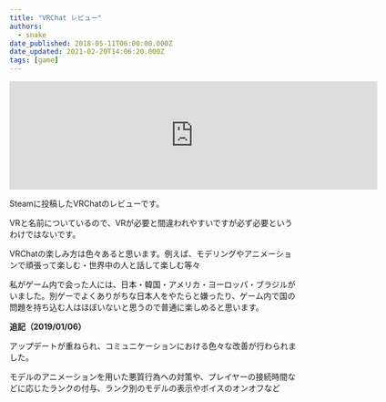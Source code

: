 ```yaml
---
title: "VRChat レビュー"
authors:
  - snake
date_published: 2018-05-11T06:00:00.000Z
date_updated: 2021-02-20T14:06:20.000Z
tags: [game]
---
```


<iframe src="https://store.steampowered.com/widget/543900/" frameborder="0" width="646" height="190"></iframe>

Steamに投稿したVRChatのレビューです。

VRと名前についているので、VRが必要と間違われやすいですが必ず必要というわけではないです。

VRChatの楽しみ方は色々あると思います。例えば、モデリングやアニメーションで頑張って楽しむ・世界中の人と話して楽しむ等々

私がゲーム内で会った人には、日本・韓国・アメリカ・ヨーロッパ・ブラジルがいました。別ゲーでよくありがちな日本人をやたらと嫌ったり、ゲーム内で国の問題を持ち込む人はほぼいないと思うので普通に楽しめると思います。

**追記（2019/01/06）**

アップデートが重ねられ、コミュニケーションにおける色々な改善が行わられました。

モデルのアニメーションを用いた悪質行為への対策や、プレイヤーの接続時間などに応じたランクの付与、ランク別のモデルの表示やボイスのオンオフなど
